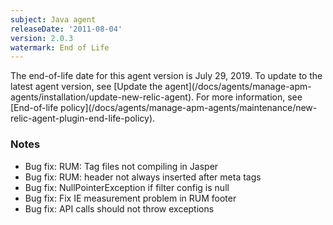 ```yaml
---
subject: Java agent
releaseDate: '2011-08-04'
version: 2.0.3
watermark: End of Life
---
```


<Callout variant="important">
  The end-of-life date for this agent version is July 29, 2019. To update to the latest agent version, see [Update the agent](/docs/agents/manage-apm-agents/installation/update-new-relic-agent). For more information, see [End-of-life policy](/docs/agents/manage-apm-agents/maintenance/new-relic-agent-plugin-end-life-policy).
</Callout>

### Notes

* Bug fix: RUM: Tag files not compiling in Jasper
* Bug fix: RUM: header not always inserted after meta tags
* Bug fix: NullPointerException if filter config is null
* Bug fix: Fix IE measurement problem in RUM footer
* Bug fix: API calls should not throw exceptions
